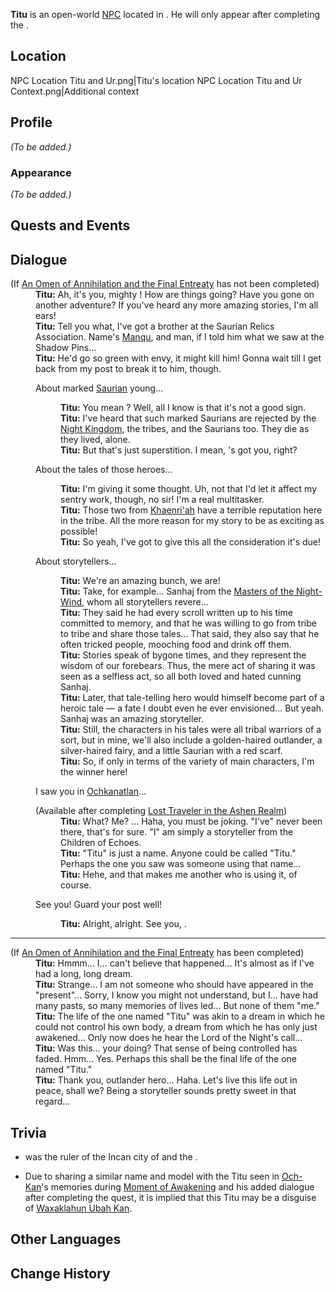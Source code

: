 {{Meta
<!-- Remove this template after adding the missing info -->
|missing_NPC_profile  = yes
}}
{{Character Infobox
|type             = Open-World NPC
|image            = NPC Titu.png
|realname         = <!-- Optional, if different from in-game name -->
|deceased         = <!-- Past (for deceased prior to events of the game) or free response -->
|region           = Natlan
|location         = Natlan
|affiliation      = Children of Echoes
|title            = 

|ancestry         = <!-- Clan/family -->
|father           = 
|mother           = 
|spouse           = 
|sibling          = Manqu
|child            = 
|relative         = 

|voiceEN          = 
|voiceCN          = 
|voiceJP          = 
|voiceKR          = 
|dialoguereward   = 
}}
'''Titu''' is an open-world [[NPC]] located in {{Location|Tequemecan Valley}}. He will only appear after completing the {{Quest|Peace to the Slumbering}}.

==Location==
<gallery>
NPC Location Titu and Ur.png|Titu's location
NPC Location Titu and Ur Context.png|Additional context
</gallery>

==Profile==
<!--Detailed story/lore information goes here.-->
''(To be added.)''

===Appearance===
<!--Keep appearance section short and concise. Limit to 2 paragraphs with 3-4 sentences each.-->
''(To be added.)''

==Quests and Events==
{{Quests and Events}}

==Dialogue==
{{Dialogue Start}}
;(If [[An Omen of Annihilation and the Final Entreaty]] has not been completed)
:'''Titu:''' Ah, it's you, mighty {{Traveler}}! How are things going? Have you gone on another adventure? If you've heard any more amazing stories, I'm all ears!
:'''Titu:''' Tell you what, I've got a brother at the Saurian Relics Association. Name's [[Manqu]], and man, if I told him what we saw at the Shadow Pins...
:'''Titu:''' He'd go so green with envy, it might kill him! Gonna wait till I get back from my post to break it to him, though.
:{{DIcon}} About marked [[Saurian]] young...
::'''Titu:''' You mean {{Little One}}? Well, all I know is that it's not a good sign.
::'''Titu:''' I've heard that such marked Saurians are rejected by the [[Night Kingdom]], the tribes, and the Saurians too. They die as they lived, alone.
::'''Titu:''' But that's just superstition. I mean, {{Little One}}'s got you, right?
:{{DIcon}} About the tales of those heroes...
::'''Titu:''' I'm giving it some thought. Uh, not that I'd let it affect my sentry work, though, no sir! I'm a real multitasker.
::'''Titu:''' Those two from [[Khaenri'ah]] have a terrible reputation here in the tribe. All the more reason for my story to be as exciting as possible!
::'''Titu:''' So yeah, I've got to give this all the consideration it's due!
:{{DIcon}} About storytellers...
::'''Titu:''' We're an amazing bunch, we are!
::'''Titu:''' Take, for example... Sanhaj from the [[Masters of the Night-Wind]], whom all storytellers revere...
::'''Titu:''' They said he had every scroll written up to his time committed to memory, and that he was willing to go from tribe to tribe and share those tales... That said, they also say that he often tricked people, mooching food and drink off them.
::'''Titu:''' Stories speak of bygone times, and they represent the wisdom of our forebears. Thus, the mere act of sharing it was seen as a selfless act, so all both loved and hated cunning Sanhaj.
::'''Titu:''' Later, that tale-telling hero would himself become part of a heroic tale &mdash; a fate I doubt even he ever envisioned... But yeah. Sanhaj was an amazing storyteller.
::'''Titu:''' Still, the characters in his tales were all tribal warriors of a sort, but in mine, we'll also include a golden-haired outlander, a silver-haired fairy, and a little Saurian with a red scarf.
::'''Titu:''' So, if only in terms of the variety of main characters, I'm the winner here!
:{{DIcon}} I saw you in [[Ochkanatlan]]...
:;(Available after completing [[Lost Traveler in the Ashen Realm]])
::'''Titu:''' What? Me? ... Haha, you must be joking. "I've" never been there, that's for sure. "I" am simply a storyteller from the Children of Echoes.
::'''Titu:''' "Titu" is just a name. Anyone could be called "Titu." Perhaps the one you saw was someone using that name...
::'''Titu:''' Hehe, and that makes me another who is using it, of course.
:{{DIcon}} See you! Guard your post well!
::'''Titu:''' Alright, alright. See you, {{Traveler}}.
----
;(If [[An Omen of Annihilation and the Final Entreaty]] has been completed)
:'''Titu:''' Hmmm... I... can't believe that happened... It's almost as if I've had a long, long dream.
:'''Titu:''' Strange... I am not someone who should have appeared in the "present"... Sorry, I know you might not understand, but I... have had many pasts, so many memories of lives led... But none of them "me."
:'''Titu:''' The life of the one named "Titu" was akin to a dream in which he could not control his own body, a dream from which he has only just awakened... Only now does he hear the Lord of the Night's call...
:'''Titu:''' Was this... your doing? That sense of being controlled has faded. Hmm... Yes. Perhaps this shall be the final life of the one named "Titu."
:'''Titu:''' Thank you, outlander hero... Haha. Let's live this life out in peace, shall we? Being a storyteller sounds pretty sweet in that regard...
{{Dialogue End}}

==Trivia==
* {{W|Titu Cusi}} was the ruler of the Incan city of {{W|Vilcabamba}} and the {{W|Neo-Inca State}}.
* Due to sharing a similar name and model with the Titu seen in [[Och-Kan]]'s memories during [[Moment of Awakening]] and his added dialogue after completing the quest, it is implied that this Titu may be a disguise of [[Waxaklahun Ubah Kan]].

==Other Languages==
{{Other Languages|default_hidden=1
|en      = Titu
|zhs     = 蒂图
|zhs_rm  = Dìtú
|zht     = 蒂圖
|zht_rm  = Dìtú
|ja      = ティトゥ
|ja_rm   = Titu
|ko      = 티투
|es      = Titu
|fr      = Titu
|ru      = Титу
|th      = Titu
|vi      = Titu
|de      = Titu
|id      = Titu
|pt      = Titu
|tr      = Titu
|it      = Titu
}}

==Change History==
{{Change History|5.0}}
<!--
==References==
{{Reflist}}
-->